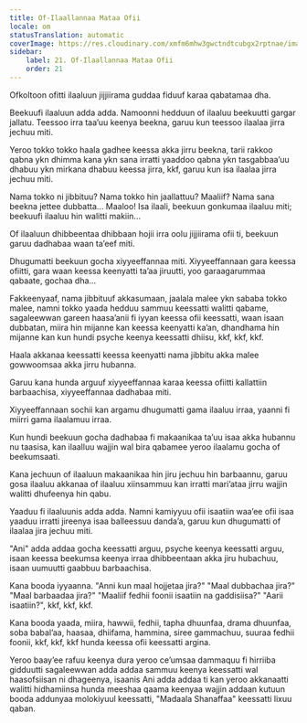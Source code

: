 ```yaml
---
title: Of-Ilaallannaa Mataa Ofii
locale: om
statusTranslation: automatic
coverImage: https://res.cloudinary.com/xmfm6mhw3gwctndtcubgx2rptnae/image/upload/v1740468922/small_cover_tratado_de_psicologia_revolucionaria_a4c0dca4e0.webp
sidebar:
    label: 21. Of-Ilaallannaa Mataa Ofii
    order: 21
---
```

Ofkoltoon ofitti ilaaluun jijjiirama guddaa fiduuf karaa qabatamaa dha.

Beekuufi ilaaluun adda adda. Namoonni hedduun of ilaaluu beekuutti gargar jallatu. Teessoo irra taa’uu keenya beekna, garuu kun teessoo ilaalaa jirra jechuu miti.

Yeroo tokko tokko haala gadhee keessa akka jirru beekna, tarii rakkoo qabna ykn dhimma kana ykn sana irratti yaaddoo qabna ykn tasgabbaa’uu dhabuu ykn mirkana dhabuu keessa jirra, kkf, garuu kun isa ilaalaa jirra jechuu miti.

Nama tokko ni jibbituu? Nama tokko hin jaallattuu? Maaliif? Nama sana beekna jettee dubbatta... Maaloo! Isa ilaali, beekuun gonkumaa ilaaluu miti; beekuufi ilaaluu hin walitti makiin...

Of ilaaluun dhibbeentaa dhibbaan hojii irra oolu jijjiirama ofii ti, beekuun garuu dadhabaa waan ta’eef miti.

Dhugumatti beekuun gocha xiyyeeffannaa miti. Xiyyeeffannaan gara keessa ofiitti, gara waan keessa keenyatti ta’aa jiruutti, yoo garaagarummaa qabaate, gochaa dha...

Fakkeenyaaf, nama jibbituuf akkasumaan, jaalala malee ykn sababa tokko malee, namni tokko yaada hedduu sammuu keessatti walitti qabame, sagaleewwan gareen haasa’anii fi iyyan keessa ofii keessatti, waan isaan dubbatan, miira hin mijanne kan keessa keenyatti ka’an, dhandhama hin mijanne kan kun hundi psyche keenya keessatti dhiisu, kkf, kkf, kkf.

Haala akkanaa keessatti keessa keenyatti nama jibbitu akka malee gowwoomsaa akka jirru hubanna.

Garuu kana hunda arguuf xiyyeeffannaa karaa keessa ofiitti kallattiin barbaachisa, xiyyeeffannaa dadhabaa miti.

Xiyyeeffannaan sochii kan argamu dhugumatti gama ilaaluu irraa, yaanni fi miirri gama ilaalamuu irraa.

Kun hundi beekuun gocha dadhabaa fi makaanikaa ta’uu isaa akka hubannu nu taasisa, kan ilaalluu wajjin wal bira qabamee yeroo ilaalamu gocha of beekumsaati.

Kana jechuun of ilaaluun makaanikaa hin jiru jechuu hin barbaannu, garuu gosa ilaaluu akkanaa of ilaaluu xiinsammuu kan irratti mari’ataa jirru wajjin walitti dhufeenya hin qabu.

Yaaduu fi ilaaluunis adda adda. Namni kamiyyuu ofii isaatiin waa’ee ofii isaa yaaduu irratti jireenya isaa balleessuu danda’a, garuu kun dhugumatti of ilaalaa jira jechuu miti.

"Ani" adda addaa gocha keessatti arguu, psyche keenya keessatti arguu, isaan keessa beekumsa keenya irraa dhibbeentaan akka jiru hubachuu, isaan uumuutti gaabbuu barbaachisa.

Kana booda iyyaanna. "Anni kun maal hojjetaa jira?" "Maal dubbachaa jira?" "Maal barbaadaa jira?" "Maaliif fedhii foonii isaatiin na gaddisiisa?" "Aarii isaatiin?", kkf, kkf, kkf.

Kana booda yaada, miira, hawwii, fedhii, tapha dhuunfaa, drama dhuunfaa, soba babal’aa, haasaa, dhiifama, hammina, siree gammachuu, suuraa fedhii foonii, kkf, kkf, kkf hunda keessa ofii keessatti argina.

Yeroo baay’ee rafuu keenya dura yeroo ce’umsaa dammaquu fi hirriiba gidduutti sagaleewwan adda addaa sammuu keenya keessatti wal haasofsiisan ni dhageenya, isaanis Ani adda addaa ti kan yeroo akkanaatti walitti hidhamiinsa hunda meeshaa qaama keenyaa wajjin addaan kutuun booda addunyaa molokiyuul keessatti, "Madaala Shanaffaa" keessatti lixuu qaban.

